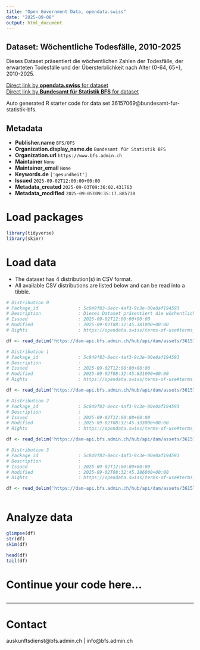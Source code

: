 ```yaml
---
title: "Open Government Data, opendata.swiss"
date: "2025-09-08"
output: html_document
---
```


## Dataset: Wöchentliche Todesfälle, 2010-2025

Dieses Dataset präsentiert die wöchentlichen Zahlen der Todesfälle, der erwarteten Todesfälle und der Übersterblichkeit nach Alter (0-64, 65+), 2010-2025.

[Direct link by **opendata.swiss** for dataset](https://opendata.swiss/de/dataset/wochentliche-todesfalle-2010-20251)<br>
[Direct link by **Bundesamt für Statistik BFS** for dataset](https://www.bfs.admin.ch/asset/de/ts-d-14.03.04.03-wr)

Auto generated R starter code for data set 36157069@bundesamt-fur-statistik-bfs.

## Metadata

- **Publisher.name** `BFS/OFS`
- **Organization.display_name.de** `Bundesamt für Statistik BFS`
- **Organization.url** `https://www.bfs.admin.ch`
- **Maintainer** `None`
- **Maintainer_email** `None`
- **Keywords.de** `['gesundheit']`
- **Issued** `2025-09-02T12:00:00+00:00`
- **Metadata_created** `2025-09-03T09:36:02.431763`
- **Metadata_modified** `2025-09-05T09:35:17.885738`


# Load packages

```r

library(tidyverse)
library(skimr)

```

# Load data

-   The dataset has 4 distribution(s) in CSV format.
-   All available CSV distributions are listed below and can be read into a tibble.

```r

# Distribution 0
# Package_id               : 5c849f83-8ecc-4af3-9c3e-00e0af194593
# Description              : Dieses Dataset präsentiert die wöchentlichen Zahlen der Todesfälle, der erwarteten Todesfälle und der Übersterblichkeit nach Alter (0-64, 65+), 2010-2025.
# Issued                   : 2025-09-02T12:00:00+00:00
# Modified                 : 2025-09-02T08:32:45.381000+00:00
# Rights                   : https://opendata.swiss/terms-of-use#terms_by_ask

df <- read_delim('https://dam-api.bfs.admin.ch/hub/api/dam/assets/36157096/master')

# Distribution 1
# Package_id               : 5c849f83-8ecc-4af3-9c3e-00e0af194593
# Description              : 
# Issued                   : 2025-09-02T12:00:00+00:00
# Modified                 : 2025-09-02T08:32:45.831000+00:00
# Rights                   : https://opendata.swiss/terms-of-use#terms_by_ask

df <- read_delim('https://dam-api.bfs.admin.ch/hub/api/dam/assets/36157091/master')

# Distribution 2
# Package_id               : 5c849f83-8ecc-4af3-9c3e-00e0af194593
# Description              : 
# Issued                   : 2025-09-02T12:00:00+00:00
# Modified                 : 2025-09-02T08:32:45.333000+00:00
# Rights                   : https://opendata.swiss/terms-of-use#terms_by_ask

df <- read_delim('https://dam-api.bfs.admin.ch/hub/api/dam/assets/36157080/master')

# Distribution 3
# Package_id               : 5c849f83-8ecc-4af3-9c3e-00e0af194593
# Description              : 
# Issued                   : 2025-09-02T12:00:00+00:00
# Modified                 : 2025-09-02T08:32:45.186000+00:00
# Rights                   : https://opendata.swiss/terms-of-use#terms_by_ask

df <- read_delim('https://dam-api.bfs.admin.ch/hub/api/dam/assets/36157089/master')



```

# Analyze data

```r

glimpse(df)
str(df)
skim(df)

head(df)
tail(df)

```

# Continue your code here...

```r

```

------------------------------------------------------------------------

# Contact

auskunftsdienst@bfs.admin.ch | info@bfs.admin.ch
